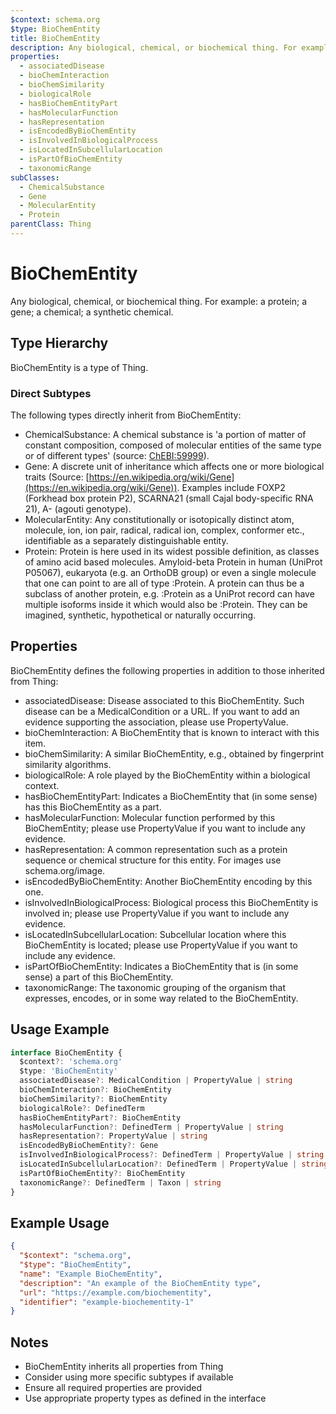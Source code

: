 ```yaml
---
$context: schema.org
$type: BioChemEntity
title: BioChemEntity
description: Any biological, chemical, or biochemical thing. For example: a protein; a gene; a chemical; a synthetic chemical.
properties:
  - associatedDisease
  - bioChemInteraction
  - bioChemSimilarity
  - biologicalRole
  - hasBioChemEntityPart
  - hasMolecularFunction
  - hasRepresentation
  - isEncodedByBioChemEntity
  - isInvolvedInBiologicalProcess
  - isLocatedInSubcellularLocation
  - isPartOfBioChemEntity
  - taxonomicRange
subClasses:
  - ChemicalSubstance
  - Gene
  - MolecularEntity
  - Protein
parentClass: Thing
---
```


# BioChemEntity

Any biological, chemical, or biochemical thing. For example: a protein; a gene; a chemical; a synthetic chemical.

## Type Hierarchy

BioChemEntity is a type of Thing.

### Direct Subtypes

The following types directly inherit from BioChemEntity:

- ChemicalSubstance: A chemical substance is 'a portion of matter of constant composition, composed of molecular entities of the same type or of different types' (source: [ChEBI:59999](https://www.ebi.ac.uk/chebi/searchId.do?chebiId=59999)).
- Gene: A discrete unit of inheritance which affects one or more biological traits (Source: [https://en.wikipedia.org/wiki/Gene](https://en.wikipedia.org/wiki/Gene)). Examples include FOXP2 (Forkhead box protein P2), SCARNA21 (small Cajal body-specific RNA 21), A- (agouti genotype).
- MolecularEntity: Any constitutionally or isotopically distinct atom, molecule, ion, ion pair, radical, radical ion, complex, conformer etc., identifiable as a separately distinguishable entity.
- Protein: Protein is here used in its widest possible definition, as classes of amino acid based molecules. Amyloid-beta Protein in human (UniProt P05067), eukaryota (e.g. an OrthoDB group) or even a single molecule that one can point to are all of type :Protein. A protein can thus be a subclass of another protein, e.g. :Protein as a UniProt record can have multiple isoforms inside it which would also be :Protein. They can be imagined, synthetic, hypothetical or naturally occurring.

## Properties

BioChemEntity defines the following properties in addition to those inherited from Thing:

- associatedDisease: Disease associated to this BioChemEntity. Such disease can be a MedicalCondition or a URL. If you want to add an evidence supporting the association, please use PropertyValue.
- bioChemInteraction: A BioChemEntity that is known to interact with this item.
- bioChemSimilarity: A similar BioChemEntity, e.g., obtained by fingerprint similarity algorithms.
- biologicalRole: A role played by the BioChemEntity within a biological context.
- hasBioChemEntityPart: Indicates a BioChemEntity that (in some sense) has this BioChemEntity as a part. 
- hasMolecularFunction: Molecular function performed by this BioChemEntity; please use PropertyValue if you want to include any evidence.
- hasRepresentation: A common representation such as a protein sequence or chemical structure for this entity. For images use schema.org/image.
- isEncodedByBioChemEntity: Another BioChemEntity encoding by this one.
- isInvolvedInBiologicalProcess: Biological process this BioChemEntity is involved in; please use PropertyValue if you want to include any evidence.
- isLocatedInSubcellularLocation: Subcellular location where this BioChemEntity is located; please use PropertyValue if you want to include any evidence.
- isPartOfBioChemEntity: Indicates a BioChemEntity that is (in some sense) a part of this BioChemEntity. 
- taxonomicRange: The taxonomic grouping of the organism that expresses, encodes, or in some way related to the BioChemEntity.

## Usage Example

```typescript
interface BioChemEntity {
  $context?: 'schema.org'
  $type: 'BioChemEntity'
  associatedDisease?: MedicalCondition | PropertyValue | string
  bioChemInteraction?: BioChemEntity
  bioChemSimilarity?: BioChemEntity
  biologicalRole?: DefinedTerm
  hasBioChemEntityPart?: BioChemEntity
  hasMolecularFunction?: DefinedTerm | PropertyValue | string
  hasRepresentation?: PropertyValue | string
  isEncodedByBioChemEntity?: Gene
  isInvolvedInBiologicalProcess?: DefinedTerm | PropertyValue | string
  isLocatedInSubcellularLocation?: DefinedTerm | PropertyValue | string
  isPartOfBioChemEntity?: BioChemEntity
  taxonomicRange?: DefinedTerm | Taxon | string
}
```

## Example Usage

```json
{
  "$context": "schema.org",
  "$type": "BioChemEntity",
  "name": "Example BioChemEntity",
  "description": "An example of the BioChemEntity type",
  "url": "https://example.com/biochementity",
  "identifier": "example-biochementity-1"
}
```

## Notes

- BioChemEntity inherits all properties from Thing
- Consider using more specific subtypes if available
- Ensure all required properties are provided
- Use appropriate property types as defined in the interface
